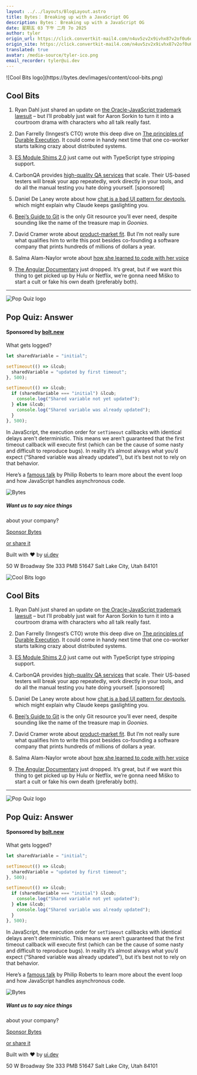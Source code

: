 ```yaml
---
layout: ../../layouts/BlogLayout.astro
title: Bytes： Breaking up with a JavaScript OG
description: Bytes： Breaking up with a JavaScript OG
date: 星期五 03 下午 二月 7o 2025
author: tyler
origin_url: https://click.convertkit-mail4.com/n4uv5zv2x9ivhx87v2of0u6d4xgggsl/9qhzhdup7dd7v8t9/aHR0cHM6Ly9ieXRlcy5kZXYvYXJjaGl2ZXMvMzY1
origin_site: https://click.convertkit-mail4.com/n4uv5zv2x9ivhx87v2of0u6d4xgggsl/9qhzhdup7dd7v8t9/aHR0cHM6Ly9ieXRlcy5kZXYvYXJjaGl2ZXMvMzY1
translated: true
avatar: /media-source/tyler-ico.png
email_recorder: tyler@ui.dev
---
```



<Reference client:only="react" title="Bytes： Breaking up with a JavaScript OG" url="https://click.convertkit-mail4.com/n4uv5zv2x9ivhx87v2of0u6d4xgggsl/9qhzhdup7dd7v8t9/aHR0cHM6Ly9ieXRlcy5kZXYvYXJjaGl2ZXMvMzY1" />

<Detail client:only="react">
	![Cool Bits logo](https://bytes.dev/images/content/cool-bits.png)

## Cool Bits

1.  Ryan Dahl just shared an update on [the Oracle-JavaScript trademark lawsuit](https://click.convertkit-mail4.com/n4uv5zv2x9ivhx87v2of0u6d4xgggsl/e0hph0u0x77xrqa8/aHR0cHM6Ly9kZW5vLmNvbS9ibG9nL2Rlbm8tdi1vcmFjbGUy) – but I’ll probably just wait for Aaron Sorkin to turn it into a courtroom drama with characters who all talk really fast.
    
2.  Dan Farrelly (Inngest’s CTO) wrote this deep dive on [The principles of Durable Execution](https://click.convertkit-mail4.com/n4uv5zv2x9ivhx87v2of0u6d4xgggsl/7qh7h2uog99gnzcz/aHR0cHM6Ly93d3cuaW5uZ2VzdC5jb20vYmxvZy9wcmluY2lwbGVzLW9mLWR1cmFibGUtZXhlY3V0aW9u). It could come in handy next time that one co-worker starts talking crazy about distributed systems.
    
3.  [ES Module Shims 2.0](https://click.convertkit-mail4.com/n4uv5zv2x9ivhx87v2of0u6d4xgggsl/owhkhwurzwwzq5sv/aHR0cHM6Ly9ndXliZWRmb3JkLmNvbS9lcy1tb2R1bGUtc2hpbXMtMi4w) just came out with TypeScript type stripping support.
    
4.  CarbonQA provides [high-quality QA services](https://click.convertkit-mail4.com/n4uv5zv2x9ivhx87v2of0u6d4xgggsl/z2hgh7u3geegl5ap/aHR0cHM6Ly9jYXJib25xYS5jb20vP3V0bV9jYW1wYWlnbj1jb29sX2JpdHMmdXRtX2NvbnRlbnQ9ZmViNiZ1dG1fbWVkaXVtPWVtYWlsJnV0bV9zb3VyY2U9Ynl0ZXM=) that scale. Their US-based testers will break your app repeatedly, work directly in your tools, and do all the manual testing you hate doing yourself. \[sponsored\]
    
5.  Daniel De Laney wrote about how [chat is a bad UI pattern for devtools](https://click.convertkit-mail4.com/n4uv5zv2x9ivhx87v2of0u6d4xgggsl/x0hph3uwgeegq2t5/aHR0cHM6Ly9kYW5pZWxkZWxhbmV5Lm5ldC9jaGF0Lw==), which might explain why Claude keeps gaslighting you.
    
6.  [Beej’s Guide to Git](https://click.convertkit-mail4.com/n4uv5zv2x9ivhx87v2of0u6d4xgggsl/6qhehou7qllq9eho/aHR0cHM6Ly9iZWVqLnVzL2d1aWRlL2JnZ2l0L2h0bWwvc3BsaXQv) is the only Git resource you’ll ever need, despite sounding like the name of the treasure map in _Goonies._
    
7.  David Cramer wrote about [product-market fit](https://click.convertkit-mail4.com/n4uv5zv2x9ivhx87v2of0u6d4xgggsl/58hvh8umegge6dc6/aHR0cHM6Ly9jcmEubXIvb24tcHJvZHVjdC1tYXJrZXQtZml0). But I’m not really sure what qualifies him to write this post besides co-founding a software company that prints hundreds of millions of dollars a year.
    
8.  Salma Alam-Naylor wrote about [how she learned to code with her voice](https://click.convertkit-mail4.com/n4uv5zv2x9ivhx87v2of0u6d4xgggsl/25h2h9u25335mkf3/aHR0cHM6Ly93aGl0ZXA0bnRoM3IuY29tL2Jsb2cvaG93LWktbGVhcm5lZC10by1jb2RlLXdpdGgtbXktdm9pY2Uv)
    
9.  [The Angular Documentary](https://click.convertkit-mail4.com/n4uv5zv2x9ivhx87v2of0u6d4xgggsl/qvh8h8urxddxkkcl/aHR0cHM6Ly93d3cueW91dHViZS5jb20vd2F0Y2g_YWJfY2hhbm5lbD1Ib25leXBvdCZ2PWNSQzlEbEg0NWxB) just dropped. It’s great, but if we want this thing to get picked up by Hulu or Netflix, we’re gonna need Miško to start a cult or fake his own death (preferably both).
    

* * *

![Pop Quiz logo](https://bytes.dev/images/content/pop-quiz.png)

## Pop Quiz: Answer

#### Sponsored by [bolt.new](https://click.convertkit-mail4.com/n4uv5zv2x9ivhx87v2of0u6d4xgggsl/9qhzhdup7dd7o8f9/aHR0cHM6Ly9ib2x0Lm5ldy8=)

What gets logged?

```js
let sharedVariable = "initial";

setTimeout(() => &lcub;
  sharedVariable = "updated by first timeout";
}, 500);

setTimeout(() => &lcub;
  if (sharedVariable === "initial") &lcub;
    console.log("Shared variable not yet updated");
  } else &lcub;
    console.log("Shared variable was already updated");
  }
}, 500);
```

In JavaScript, the execution order for `setTimeout` callbacks with identical delays aren’t deterministic. This means we aren’t guaranteed that the first timeout callback will execute first (which can be the cause of some nasty and difficult to reproduce bugs). In reality it’s almost always what you’d expect (“Shared variable was already updated”), but it’s best not to rely on that behavior.

Here’s a [famous talk](https://click.convertkit-mail4.com/n4uv5zv2x9ivhx87v2of0u6d4xgggsl/9qhzhdup7dd758h9/aHR0cHM6Ly93d3cueW91dHViZS5jb20vd2F0Y2g_dj04YUdoWlFrb0ZiUQ==) by Philip Roberts to learn more about the event loop and how JavaScript handles asynchronous code.

![Bytes](https://bytes.dev/images/bytes-icon.png)

##### Want us to say nice things  
about your company?

[Sponsor Bytes](https://click.convertkit-mail4.com/n4uv5zv2x9ivhx87v2of0u6d4xgggsl/3ohphdu7w33wpwar/aHR0cHM6Ly9ieXRlcy5kZXYvYWR2ZXJ0aXNl)

[or share it](https://click.convertkit-mail4.com/n4uv5zv2x9ivhx87v2of0u6d4xgggsl/n2hohqu3dvvdlwh6/aHR0cHM6Ly9ieXRlcy5kZXYvc2hhcmU=)

Built with ❤️ by [ui.dev](https://click.convertkit-mail4.com/n4uv5zv2x9ivhx87v2of0u6d4xgggsl/48hvh7urommo75ux/aHR0cHM6Ly91aS5kZXY=)

50 W Broadway Ste 333 PMB 51647 Salt Lake City, Utah 84101


</Detail>

![Cool Bits logo](https://bytes.dev/images/content/cool-bits.png)

## Cool Bits

1. Ryan Dahl just shared an update on [the Oracle-JavaScript trademark lawsuit](https://click.convertkit-mail4.com/n4uv5zv2x9ivhx87v2of0u6d4xgggsl/e0hph0u0x77xrqa8/aHR0cHM6Ly9kZW5vLmNvbS9ibG9nL2Rlbm8tdi1vcmFjbGUy) – but I’ll probably just wait for Aaron Sorkin to turn it into a courtroom drama with characters who all talk really fast.

2. Dan Farrelly (Inngest’s CTO) wrote this deep dive on [The principles of Durable Execution](https://click.convertkit-mail4.com/n4uv5zv2x9ivhx87v2of0u6d4xgggsl/7qh7h2uog99gnzcz/aHR0cHM6Ly93d3cuaW5uZ2VzdC5jb20vYmxvZy9wcmluY2lwbGVzLW9mLWR1cmFibGUtZXhlY3V0aW9u). It could come in handy next time that one co-worker starts talking crazy about distributed systems.

3. [ES Module Shims 2.0](https://click.convertkit-mail4.com/n4uv5zv2x9ivhx87v2of0u6d4xgggsl/owhkhwurzwwzq5sv/aHR0cHM6Ly9ndXliZWRmb3JkLmNvbS9lcy1tb2R1bGUtc2hpbXMtMi4w) just came out with TypeScript type stripping support.

4. CarbonQA provides [high-quality QA services](https://click.convertkit-mail4.com/n4uv5zv2x9ivhx87v2of0u6d4xgggsl/z2hgh7u3geegl5ap/aHR0cHM6Ly9jYXJib25xYS5jb20vP3V0bV9jYW1wYWlnbj1jb29sX2JpdHMmdXRtX2NvbnRlbnQ9ZmViNiZ1dG1fbWVkaXVtPWVtYWlsJnV0bV9zb3VyY2U9Ynl0ZXM=) that scale. Their US-based testers will break your app repeatedly, work directly in your tools, and do all the manual testing you hate doing yourself. \[sponsored]

5. Daniel De Laney wrote about how [chat is a bad UI pattern for devtools](https://click.convertkit-mail4.com/n4uv5zv2x9ivhx87v2of0u6d4xgggsl/x0hph3uwgeegq2t5/aHR0cHM6Ly9kYW5pZWxkZWxhbmV5Lm5ldC9jaGF0Lw==), which might explain why Claude keeps gaslighting you.

6. [Beej’s Guide to Git](https://click.convertkit-mail4.com/n4uv5zv2x9ivhx87v2of0u6d4xgggsl/6qhehou7qllq9eho/aHR0cHM6Ly9iZWVqLnVzL2d1aWRlL2JnZ2l0L2h0bWwvc3BsaXQv) is the only Git resource you’ll ever need, despite sounding like the name of the treasure map in *Goonies.*

7. David Cramer wrote about [product-market fit](https://click.convertkit-mail4.com/n4uv5zv2x9ivhx87v2of0u6d4xgggsl/58hvh8umegge6dc6/aHR0cHM6Ly9jcmEubXIvb24tcHJvZHVjdC1tYXJrZXQtZml0). But I’m not really sure what qualifies him to write this post besides co-founding a software company that prints hundreds of millions of dollars a year.

8. Salma Alam-Naylor wrote about [how she learned to code with her voice](https://click.convertkit-mail4.com/n4uv5zv2x9ivhx87v2of0u6d4xgggsl/25h2h9u25335mkf3/aHR0cHM6Ly93aGl0ZXA0bnRoM3IuY29tL2Jsb2cvaG93LWktbGVhcm5lZC10by1jb2RlLXdpdGgtbXktdm9pY2Uv)

9. [The Angular Documentary](https://click.convertkit-mail4.com/n4uv5zv2x9ivhx87v2of0u6d4xgggsl/qvh8h8urxddxkkcl/aHR0cHM6Ly93d3cueW91dHViZS5jb20vd2F0Y2g_YWJfY2hhbm5lbD1Ib25leXBvdCZ2PWNSQzlEbEg0NWxB) just dropped. It’s great, but if we want this thing to get picked up by Hulu or Netflix, we’re gonna need Miško to start a cult or fake his own death (preferably both).

***

![Pop Quiz logo](https://bytes.dev/images/content/pop-quiz.png)

## Pop Quiz: Answer

#### Sponsored by [bolt.new](https://click.convertkit-mail4.com/n4uv5zv2x9ivhx87v2of0u6d4xgggsl/9qhzhdup7dd7o8f9/aHR0cHM6Ly9ib2x0Lm5ldy8=)

What gets logged?

```js
let sharedVariable = "initial";

setTimeout(() => &lcub;
  sharedVariable = "updated by first timeout";
}, 500);

setTimeout(() => &lcub;
  if (sharedVariable === "initial") &lcub;
    console.log("Shared variable not yet updated");
  } else &lcub;
    console.log("Shared variable was already updated");
  }
}, 500);
```

In JavaScript, the execution order for `setTimeout` callbacks with identical delays aren’t deterministic. This means we aren’t guaranteed that the first timeout callback will execute first (which can be the cause of some nasty and difficult to reproduce bugs). In reality it’s almost always what you’d expect (“Shared variable was already updated”), but it’s best not to rely on that behavior.

Here’s a [famous talk](https://click.convertkit-mail4.com/n4uv5zv2x9ivhx87v2of0u6d4xgggsl/9qhzhdup7dd758h9/aHR0cHM6Ly93d3cueW91dHViZS5jb20vd2F0Y2g_dj04YUdoWlFrb0ZiUQ==) by Philip Roberts to learn more about the event loop and how JavaScript handles asynchronous code.

![Bytes](https://bytes.dev/images/bytes-icon.png)

##### Want us to say nice things

about your company?

[Sponsor Bytes](https://click.convertkit-mail4.com/n4uv5zv2x9ivhx87v2of0u6d4xgggsl/3ohphdu7w33wpwar/aHR0cHM6Ly9ieXRlcy5kZXYvYWR2ZXJ0aXNl)

[or share it](https://click.convertkit-mail4.com/n4uv5zv2x9ivhx87v2of0u6d4xgggsl/n2hohqu3dvvdlwh6/aHR0cHM6Ly9ieXRlcy5kZXYvc2hhcmU=)

Built with ❤️ by [ui.dev](https://click.convertkit-mail4.com/n4uv5zv2x9ivhx87v2of0u6d4xgggsl/48hvh7urommo75ux/aHR0cHM6Ly91aS5kZXY=)

50 W Broadway Ste 333 PMB 51647 Salt Lake City, Utah 84101


